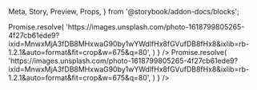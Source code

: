   Meta,
  Story,
  Preview,
  Props,
} from '@storybook/addon-docs/blocks';

<Meta title="RichTextEditor" component={RichTextEditor} />

<Preview>
  <Story name="Default">
    <Container maxWidth="md">
      <RichTextEditor
        onChange={console.log}
        upload={(files) =>
          Promise.resolve(
            'https://images.unsplash.com/photo-1618799805265-4f27cb61ede9?ixid=MnwxMjA3fDB8MHxwaG90by1wYWdlfHx8fGVufDB8fHx8&ixlib=rb-1.2.1&auto=format&fit=crop&w=675&q=80',
          )
        }
      />
    </Container>
  </Story>
  <Story name="Default value">
    <Container maxWidth="md">
      <RichTextEditor
        defaultValue="<h2><strong>Hello world</strong></h2><img src='https://images.unsplash.com/photo-1618799805265-4f27cb61ede9?ixid=MnwxMjA3fDB8MHxwaG90by1wYWdlfHx8fGVufDB8fHx8&ixlib=rb-1.2.1&auto=format&fit=crop&w=675&q=80'/><p>This is a new sentence.</p>"
        upload={(files) =>
          Promise.resolve(
            'https://images.unsplash.com/photo-1618799805265-4f27cb61ede9?ixid=MnwxMjA3fDB8MHxwaG90by1wYWdlfHx8fGVufDB8fHx8&ixlib=rb-1.2.1&auto=format&fit=crop&w=675&q=80',
          )
        }
      />
    </Container>
  </Story>
</Preview>
